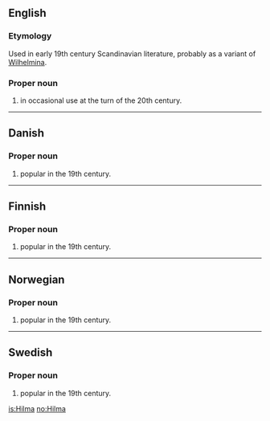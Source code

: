 ==English==

===Etymology===
Used in early 19th century Scandinavian literature, probably as a variant of [[Wilhelmina]].

===Proper noun===
{{en-proper noun}}

# {{given name|female|from=Germanic}} in occasional use at the turn of the 20th century.

----

==Danish==

===Proper noun===
{{infl|da|proper noun}}

# {{given name|female|lang=da}} popular in the 19th century.

----

==Finnish==

===Proper noun===
{{fi-noun|Hilm|type=kala|proper=true}}

# {{given name|female|lang=fi}} popular in the 19th century.

----

==Norwegian==

===Proper noun===
{{infl|no|proper noun}}

# {{given name|female|lang=no}} popular in the 19th century.

----

==Swedish==

===Proper noun===
{{infl|sv|proper noun}}

# {{given name|female|lang=sv}} popular in the 19th century.

[[is:Hilma]]
[[no:Hilma]]